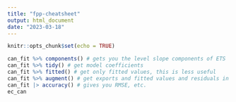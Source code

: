 ```yaml
---
title: "fpp-cheatsheet"
output: html_document
date: "2023-03-18"
---
```


```r
knitr::opts_chunk$set(echo = TRUE)
```

```r

can_fit %>% components() # gets you the level slope components of ETS
can_fit %>% tidy() # get model coefficients
can_fit %>% fitted() # get only fitted values, this is less useful
can_fit %>% augment() # get exports and fitted values and residuals in the same dataset
can_fit |> accuracy() # gives you RMSE, etc.
ec_can

```

